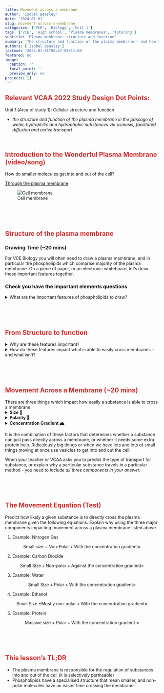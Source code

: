 ```yaml
---
title: Movement across a membrane
author: 'Isobel Beasley'
date: '2024-01-01'
slug: movement-across-a-membrane
categories: ['VCE', 'Biology', 'Unit 1']
tags: ['VCE', 'High school', 'Plasma membranes', 'Tutoring']
subtitle: 'Plasma membrane: structure and function'
summary: 'The structure and function of the plasma membrane - and how they are related to each other.'
authors: ['Isobel Beasley']
lastmod: '2024-01-01T00:47:53+11:00'
featured: no
image:
  caption: ''
  focal_point: ''
  preview_only: no
projects: []
---
```



<h2 style="color:#D32F2F">
Relevant VCAA 2022 Study Design Dot Points:    
</h2> 

Unit 1 (Area of study 1): Cellular structure and function

- *the structure and function of the plasma membrane in the passage of water, hydrophilic and hydrophobic substances via osmosis, facilitated diffusion and active transport* 

<br> 

<h2 style="color:#D32F2F"> Introduction to the Wonderful Plasma Membrane (video/song) </h2>
 
 How do smaller molecules get into and out of the cell? 
 
[Through the plasma membrane](../../VCE-Biology/thats-membrane-transport.mp4)

![Cell membrane](../../VCE-Biology/Cell-membrane-detailed-diagram.jpg) 

<br>
<br>
<br>


<h2 style="color:#D32F2F"> Structure of the plasma membrane </h2>

<h3> Drawing Time (~20 mins) </h3>

For VCE Biology you will often need to draw a plasma membrane, and in particular the phospholipids which comprise majority of the plasma membrane. On a piece of paper, or an electronic whiteboard, let's draw these important features together. 


<h3> Check you have the important elements questions </h3>

<details> 
         <summary> What are the important features of phospholipids to draw? </summary>
         Phospholipids need their hydrophilic head and hydrophobic tails (x2)
</details>

<br>
<br>
<br>

<h2 style="color:#D32F2F"> From Structure to function </h2>


<details> 
        <summary> Why are these features important? </summary>
        The tails are attracted to each other so they form the distinctive *'bi-layer'* of the membrane (i.e. the two layers of phospholipids which make up the plasma membrane). The tails then become part of the centre of the plasma membrane - which repel hydrophilic substances.  This structure means the plasma membrane is *'selectively permeable' - i.e. it regulates the movement of substances into and out of the cell.*
</details>

<details>
    <summary> How do these features impact what is able to easily cross membranes - and what isn't? </summary>
    Because the plasma membrane is selectively permeable, only some substances can cross the membrane with ease. Others have a more difficult time. How easy or hard a substance finds crossing the membrane through jumping between the phospholipids is due to the size of the gaps between phospholipids and whether the substance is repelled by the tails. 
</details>

<br>
<br>
<br>

<h2 style="color:#D32F2F"> Movement Across a Membrane (~20 mins) </h2>


There are three things which impact how easily a substance is able to cross a membrane. <div>
<details> 
         <summary> <b> Size 💢 </b> </summary>

- Smaller substances can fit between the gaps in phospholipids - and don't need a protein helper.
- Big substances need a larger gap, which can be created by a protein channel or gate.

</details>
</div>

<details>
         <summary> <b> Polarity 🎣 </b> </summary>

- Non-polar (hydrophobic) molecules are not repelled by the phospholipid tails - and thus don't need a protein helper.
- Polar (hydrophilic) molecules are repelled, and need a protein helper (like a channel or gate) to shield them

</details>
<details>
<summary> <b> Concentration Gradient 🏔️ </b> </summary>

- Natures tendency is for substances to move from high to low concentrations.
- Energy is required if we are to go in the opposite direction of nature / concentration gradient
- Protein helpers are needed to get ATP converted to ADP + Pi at the right place and time (when going against the gradient)

</details> 



It is the combination of these factors that determines whether a substance can just pass directly across a membrane, or whether it needs some extra protein help. Ridiculously big things or when we have lots and lots of small things moving at once use vesicles to get into and out the cell.  

When your teacher or VCAA asks you to predict the type of transport for substance, or explain why a particular substance travels in a particular method - you need to *include all three components in your answer.* 

<br>
<br>
<br>

<h2 style="color:#D32F2F">  The Movement Equation (Test) </h2>

Predict how likely a given substance is to directly cross the plasma membrane given the following equations. Explain why using the three major components impacting movement across a plasma membrane listed above. 

1. Example: Nitrogen Gas

$$ \text{Small size} + \text{Non-Polar} + \text{With the concentration gradient} = $$

2. Example: Carbon Dioxide

$$\text{Small Size} +  \text{Non-polar} + \text{Against the concentration gradient} = $$

3. Example: Water

$$\text{Small Size} + \text {Polar} + \text{With the concentration gradient} = $$

4. Example: Ethanol

$$ \text{Small~Size +}\text{Mostly non-polar} + \text{With the concentration gradient} = $$

5. Example: Protein 

$$ \text{Massive size + Polar} + \text{With the concentration gradient = } $$

<br>
<br>
<br>

         





<h2 style="color:#D32F2F">  This lesson's TL;DR </h2>

- The plasma membrane is responsible for the regulation of substances into and out of the cell (it is selectively permeable)
- Phospholipids have a specialised structure that mean smaller, and non-polar molecules have an easier time crossing the membrane
